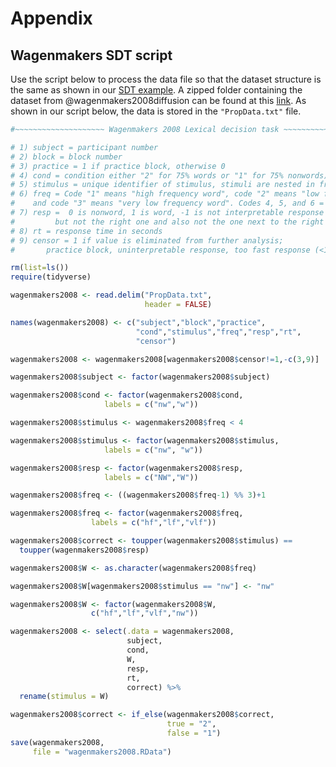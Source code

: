 # Appendix

## Wagenmakers SDT script {#wagSDTscript}
Use the script below to process the data file so that the dataset structure is the same as shown in our [SDT example](#sdtWag). A zipped folder containing the dataset from @wagenmakers2008diffusion can be found at this [link](https://www.ejwagenmakers.com/Code/2008/LexDecData.zip). As shown in our script below, the data is stored in the `"PropData.txt"` file.

```r
#~~~~~~~~~~~~~~~~~~~~ Wagenmakers 2008 Lexical decision task ~~~~~~~~~~~~~~~~~~~~~~~~~~~#

# 1) subject = participant number
# 2) block = block number
# 3) practice = 1 if practice block, otherwise 0
# 4) cond = condition either "2" for 75% words or "1" for 75% nonwords)
# 5) stimulus = unique identifier of stimulus, stimuli are nested in frequency conditions
# 6) freq = Code "1" means "high frequency word", code "2" means "low frequency word",
#    and code "3" means "very low frequency word". Codes 4, 5, and 6 = "nonword".
# 7) resp =  0 is nonword, 1 is word, -1 is not interpretable response (i.e., pushed a button,
#         but not the right one and also not the one next to the right button)
# 8) rt = response time in seconds
# 9) censor = 1 if value is eliminated from further analysis;
#       practice block, uninterpretable response, too fast response (<180 ms), too slow response (>3 sec)

rm(list=ls())
require(tidyverse)

wagenmakers2008 <- read.delim("PropData.txt",
                              header = FALSE)

names(wagenmakers2008) <- c("subject","block","practice",
                            "cond","stimulus","freq","resp","rt",
                            "censor")

wagenmakers2008 <- wagenmakers2008[wagenmakers2008$censor!=1,-c(3,9)]

wagenmakers2008$subject <- factor(wagenmakers2008$subject)

wagenmakers2008$cond <- factor(wagenmakers2008$cond,
                     labels = c("nw","w"))

wagenmakers2008$stimulus <- wagenmakers2008$freq < 4

wagenmakers2008$stimulus <- factor(wagenmakers2008$stimulus,
                     labels = c("nw", "w"))

wagenmakers2008$resp <- factor(wagenmakers2008$resp,
                     labels = c("NW","W"))

wagenmakers2008$freq <- ((wagenmakers2008$freq-1) %% 3)+1

wagenmakers2008$freq <- factor(wagenmakers2008$freq,
                  labels = c("hf","lf","vlf"))

wagenmakers2008$correct <- toupper(wagenmakers2008$stimulus) == 
  toupper(wagenmakers2008$resp)

wagenmakers2008$W <- as.character(wagenmakers2008$freq)

wagenmakers2008$W[wagenmakers2008$stimulus == "nw"] <- "nw"

wagenmakers2008$W <- factor(wagenmakers2008$W,
                  c("hf","lf","vlf","nw"))

wagenmakers2008 <- select(.data = wagenmakers2008,
                          subject,
                          cond,
                          W,
                          resp,
                          rt,
                          correct) %>%
  rename(stimulus = W)

wagenmakers2008$correct <- if_else(wagenmakers2008$correct,
                                   true = "2",
                                   false = "1")
save(wagenmakers2008,
     file = "wagenmakers2008.RData")
```

